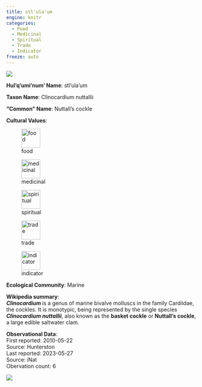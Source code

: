 ```yaml
---
title: stl'ula'um
engine: knitr
categories:
  - Food
  - Medicinal
  - Spiritual
  - Trade
  - Indicator
freeze: auto
---
```

![](https://inaturalist-open-data.s3.amazonaws.com/photos/253030401/medium.jpg){fig-alt="stl'ula'um - Nuttall's cockle"}

**Hul'q'umi'num' Name**: stl'ula'um

**Taxon Name**: Clinocardium nuttallii

**"Common" Name**: Nuttall's cockle

**Cultural Values**:  

::: {layout-nrow=1 style="width:60%"}
![food](/files/food.svg){width=50px}

![medicinal](/files/medicinal.svg){width=50px}

![spiritual](/files/spiritual.svg){width=50px}

![trade](/files/trade.svg){width=50px}

![indicator](/files/indicator.svg){width=50px}
:::

**Ecological Community**: Marine

**Wikipedia summary**:  
<i><b>Clinocardium </b></i> is a genus of marine bivalve molluscs in the family Cardiidae, the cockles. It is monotypic, being represented by the single species <i><b>Clinocardium nuttallii</b></i>, also known as the <b>basket cockle</b> or <b>Nuttall's cockle</b>, a large edible saltwater clam.</p>


**Observational Data**:   
First reported: 2010-05-22  
Source: Hunterston  
Last reported: 2023-05-27  
Source: iNat  
Obervation count: 6

![](community_dist.png)
